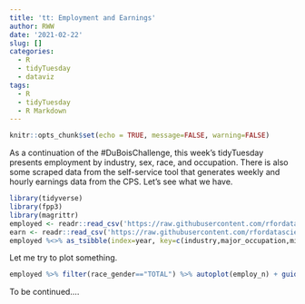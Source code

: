 ```yaml
---
title: 'tt: Employment and Earnings'
author: RWW
date: '2021-02-22'
slug: []
categories:
  - R
  - tidyTuesday
  - dataviz
tags:
  - R
  - tidyTuesday
  - R Markdown
---
```


```r
knitr::opts_chunk$set(echo = TRUE, message=FALSE, warning=FALSE)
```


As a continuation of the #DuBoisChallenge, this week's tidyTuesday presents employment by industry, sex, race, and occupation.  There is also some scraped data from the self-service tool that generates weekly and hourly earnings data from the CPS.  Let's see what we have.

```r
library(tidyverse)
library(fpp3)
library(magrittr)
employed <- readr::read_csv('https://raw.githubusercontent.com/rfordatascience/tidytuesday/master/data/2021/2021-02-23/employed.csv')
earn <- readr::read_csv('https://raw.githubusercontent.com/rfordatascience/tidytuesday/master/data/2021/2021-02-23/earn.csv')
employed %<>% as_tsibble(index=year, key=c(industry,major_occupation,minor_occupation,race_gender))
```

Let me try to plot something.

```r
employed %>% filter(race_gender=="TOTAL") %>% autoplot(employ_n) + guides(color=FALSE)
```

To be continued....
